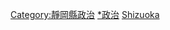 {{日本行政區劃分類導航|政治人物}}

[[Category:靜岡縣政治|Category:靜岡縣政治]]
[[Category:靜岡縣出身人物|*政治]]
[[Category:日本各都道府縣政治人物|Shizuoka]]